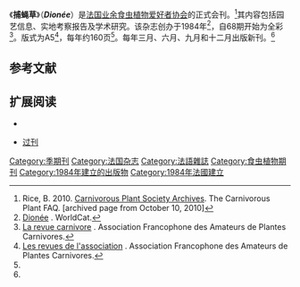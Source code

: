 {{Infobox journal
| title = 《捕蝇草》
| cover = [[File:Dionée.jpg|230px]]
| caption = 第79期封面（2010年秋）
| discipline = [[植物学|植物学]]
| website = http://dionee.nuxit.net/content/blogcategory/22/62/
| editor = 萨科·博盖尔特{{small|（Nicolas Bogaert）}}
| publisher = [[法国业余食虫植物爱好者协会|法国业余食虫植物爱好者协会]]
| country = 法国
| language = 法语
| abbreviation = Dionée
| history = 1984年至今
| frequency = 季刊
| ISSN = 1169-9094
| OCLC = 473455065
}}

《'''捕蝇草'''》（'''''Dionée'''''）是[[法国业余食虫植物爱好者协会|法国业余食虫植物爱好者协会]]{{small|（Association Francophone des Amateurs de Plantes Carnivores）}}的正式会刊。<ref name=Rice>Rice, B. 2010. [https://web.archive.org/web/20101010231948/http://sarracenia.com/faq/faq6100.html Carnivorous Plant Society Archives]. The Carnivorous Plant FAQ. [archived page from October 10, 2010]</ref>其内容包括园艺信息、实地考察报告及学术研究。该杂志创办于1984年<ref>[http://www.worldcat.org/title/dionee/oclc/473455065 Dionée] {{Wayback|url=http://www.worldcat.org/title/dionee/oclc/473455065 |date=20160912204724 }}. WorldCat.</ref>，自68期开始为全彩<ref>[http://dionee.nuxit.net/content/blogcategory/22/62/ La revue carnivore] {{webarchive|url=https://web.archive.org/web/20111007003643/http://dionee.nuxit.net/content/blogcategory/22/62/ |date=2011-10-07 }}. Association Francophone des Amateurs de Plantes Carnivores.</ref>。版式为A5<ref name=revues>[http://dionee.nuxit.net/content/view/36/72/ Les revues de l'association] {{webarchive|url=https://web.archive.org/web/20111007003756/http://dionee.nuxit.net/content/view/36/72/ |date=2011-10-07 }}. Association Francophone des Amateurs de Plantes Carnivores.</ref>，每年约160页<ref name=Rice />。每年三月、六月、九月和十二月出版新刊。<ref name=revues />

== 参考文献 ==
{{reflist|2}}

== 扩展阅读 ==
{{refbegin|2}}
* {{fr icon}}{{Official|http://dionee.nuxit.net/content/blogcategory/22/62/}} 
* {{fr icon}}[https://web.archive.org/web/20111128021205/http://dionee.nuxit.net/content/view/37/73/ 过刊] 
{{refend}}

{{食虫植物期刊}}

[[Category:季期刊|Category:季期刊]]
[[Category:法国杂志|Category:法国杂志]]
[[Category:法語雜誌|Category:法語雜誌]]
[[Category:食虫植物期刊|Category:食虫植物期刊]]
[[Category:1984年建立的出版物|Category:1984年建立的出版物]]
[[Category:1984年法國建立|Category:1984年法國建立]]